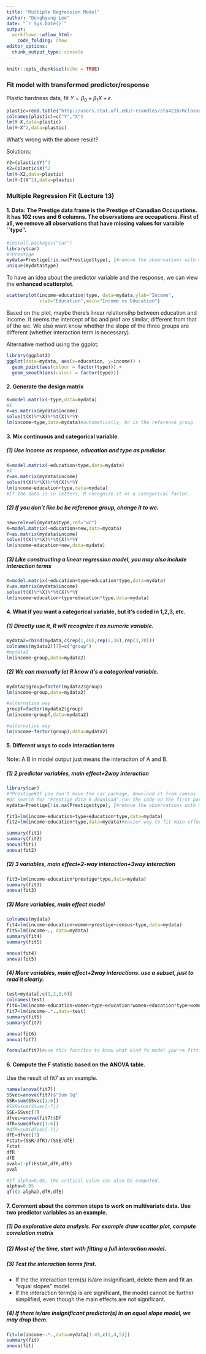```yaml
---
title: "Multiple Regression Model"
author: "Donghyung Lee"
date: "`r Sys.Date()`"
output: 
  workflowr::wflow_html:
    code_folding: show
editor_options:
  chunk_output_type: console
---
```


```r
knitr::opts_chunk$set(echo = TRUE)
```

### Fit model with transformed predictor/response
Plastic hardness data, fit $Y=\beta_0+\beta_1X+\epsilon$. 

```r
plastic=read.table("http://users.stat.ufl.edu/~rrandles/sta4210/Rclassnotes/data/textdatasets/KutnerData/Chapter%20%201%20Data%20Sets/CH01PR22.txt")
colnames(plastic)=c("Y","X")
lm(Y~X,data=plastic)
lm(Y~X^2,data=plastic)
```
What's wrong with the above result?

Solutions:
```r
Y2=(plastic$Y)^2
X2=(plastic$X)^2
lm(Y~X2,data=plastic)
lm(Y~I(X^2),data=plastic)
```


### Multiple Regression Fit (Lecture 13)

#### 1. Data: The Prestige data frame is the Prestige of Canadian Occupations. It has 102 rows and 6 columns. The observations are occupations. First of all, we remove all observations that have missing values for varaible ``type''.
```r
#install.packages("car")
library(car)
#?Prestige
mydata=Prestige[!is.na(Prestige$type), ]#remove the observations with missing values for "type"
unique(mydata$type)
```

To have an idea about the predictor variable and the response, we can view the **enhanced scatterplot**.

```r
scatterplot(income~education|type, data=mydata,ylab="Income",
            xlab="Education",main="Income vs Education")
```
Based on the plot, maybe there's linear relationsihp between education and income. It seems the intercept of bc and prof are similar, different from that of the wc. We also want know whether the slope of the three groups are different (whether interaction term is necessary).

Alternative method using the ggplot:
```r
library(ggplot2)
ggplot(data=mydata, aes(x=education, y=income)) + 
  geom_point(aes(colour = factor(type))) +
  geom_smooth(aes(colour = factor(type)))
```



#### 2. Generate the design matrix
```r
X=model.matrix(~type,data=mydata)
#X
Y=as.matrix(mydata$income)
solve(t(X)%*%X)%*%t(X)%*%Y
lm(income~type,data=mydata)#automatically, bc is the reference group.
```


#### 3. Mix continuous and categorical variable.
##### (1) Use income as response, education and type as predictor.
```r
X=model.matrix(~education+type,data=mydata)
#X
Y=as.matrix(mydata$income)
solve(t(X)%*%X)%*%t(X)%*%Y
lm(income~education+type,data=mydata)
#If the data is in letters, R recognize it as a categorical factor.
```

##### (2) If you don't like bc be reference group, change it to wc.
```r
new=relevel(mydata$type,ref="wc")
X=model.matrix(~education+new,data=mydata)
Y=as.matrix(mydata$income)
solve(t(X)%*%X)%*%t(X)%*%Y
lm(income~education+new,data=mydata)
```

##### (3) Like constructing a linear regression model, you may also include interaction terms
```r
X=model.matrix(~education+type+education*type,data=mydata)
Y=as.matrix(mydata$income)
solve(t(X)%*%X)%*%t(X)%*%Y
lm(income~education+type+education*type,data=mydata)
```

#### 4. What if you want a categorical variable, but it's coded in 1,2,3, etc. 
##### (1) Directly use it, R will recognize it as numeric variable.
```r
mydata2=cbind(mydata,c(rep(1,40),rep(2,38),rep(3,20)))
colnames(mydata2)[7]=c("group")
#mydata2
lm(income~group,data=mydata2)
```

##### (2) We can manually let R know it's a categorical variable.
```r
mydata2$group=factor(mydata2$group)
lm(income~group,data=mydata2)

#alternative way
groupf=factor(mydata2$group)
lm(income~groupf,data=mydata2)

#alternative way
lm(income~factor(group),data=mydata2)
```


#### 5. Different ways to code interaction term
Note: A:B in model output just means the interaciton of A and B.

##### (1) 2 predictor variables, main effect+2way interaction
```r
library(car)
#?Prestige#If you don't have the car package, download it from canvas. 
#Or search for "Prestige data R download",run the code on the first part.
mydata=Prestige[!is.na(Prestige$type), ]#remove the observations with missing values for "type"

fit1=lm(income~education+type+education*type,data=mydata)
fit2=lm(income~education*type,data=mydata)#easier way to fit main effect+two way interactions.

summary(fit1)
summary(fit2)
anova(fit1)
anova(fit2)
```

##### (2) 3 variables, main effect+2-way interaction+3way interaction
```r
fit3=lm(income~education*prestige*type,data=mydata)
summary(fit3)
anova(fit3)
```

##### (3) More variables, main effect model
```r
colnames(mydata)
fit4=lm(income~education+women+prestige+census+type,data=mydata)
fit5=lm(income~., data=mydata)
summary(fit4)
summary(fit5)

anova(fit4)
anova(fit5)
```

##### (4) More variables, main effect+2way interactions. use a subset, just to read it clearly.
```r
test=mydata[,c(1,2,3,6)]
colnames(test)
fit6=lm(income~education+women+type+education*women+education*type+women*type,data=test)
fit7=lm(income~.*.,data=test)
summary(fit6)
summary(fit7)

anova(fit6)
anova(fit7)

formula(fit7)#use this funciton to know what kind fo model you're fitting.
```

#### 6. Compute the F statistic based on the ANOVA table.
Use the result of fit7 as an example.
```r
names(anova(fit7))
SSvec=anova(fit7)$"Sum Sq"
SSR=sum(SSvec[1:6])
#SSR=sum(SSvec[-7])
SSE=SSvec[7]
dfvec=anova(fit7)$Df
dfR=sum(dfvec[1:6])
#dfR=sum(dfvec[-7])
dfE=dfvec[7]
Fstat=(SSR/dfR)/(SSE/dfE)
Fstat
dfR
dfE
pval=1-pf(Fstat,dfR,dfE)
pval

#If alpha=0.05, the critical value can also be computed.
alpha=0.05
qf((1-alpha),dfR,dfE)
```


#### 7. Comment about the commen steps to work on multivariate data. Use two predictor variables as an example.
##### (1) Do explorative data analysis. For example draw scatter plot, compute correlation matrix
##### (2) Most of the time, start with fitting a full interaction model.
##### (3) Test the interaction terms first. 
* If the the interaction term(s) is/are insignificant, delete them and fit an "equal slopes” model.
* If the interaction term(s) is are significant, the model cannot be further simplified, even though the main effects are not significant.

##### (4) If there is/are insignificant predictor(s) in an equal slope model, we may drop them.
```r
fit=lm(income~.*.,data=mydata[1:49,c(2,4,5)])
summary(fit)
anova(fit)
```

